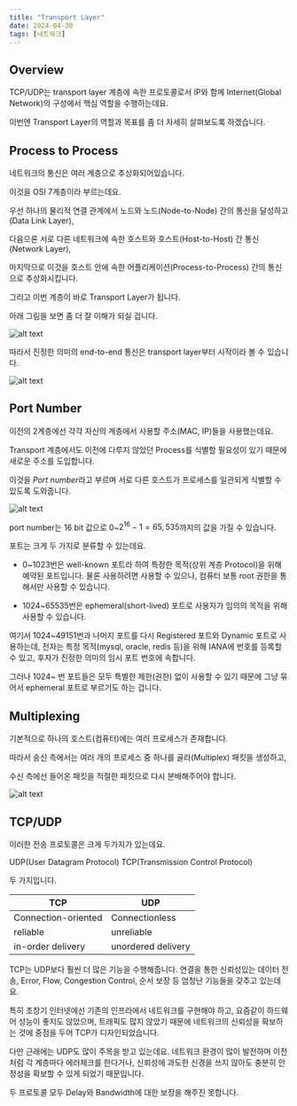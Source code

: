 ```yaml
---
title: "Transport Layer"
date: 2024-04-30
tags: [네트워크]
---
```


## Overview

TCP/UDP는 transport layer 계층에 속한 프로토콜로서 IP와 함께 Internet(Global Network)의 구성에서 핵심 역할을 수행하는데요.

이번엔 Transport Layer의 역할과 목표를 좀 더 자세히 살펴보도록 하겠습니다.

## Process to Process

네트워크의 통신은 여러 계층으로 추상화되어있습니다.

이것을 OSI 7계층이라 부르는데요.

우선 하나의 물리적 연결 관계에서 노드와 노드(Node-to-Node) 간의 통신을 달성하고(Data Link Layer),

다음으론 서로 다른 네트워크에 속한 호스트와 호스트(Host-to-Host) 간 통신(Network Layer),

마지막으로 이것을 호스트 안에 속한 어플리케이션(Process-to-Process) 간의 통신으로 추상화시킵니다.

그리고 이번 계층이 바로 Transport Layer가 됩니다.

아래 그림을 보면 좀 더 잘 이해가 되실 겁니다.

![alt text](/blog/transport_objective/image.png)

따라서 진정한 의미의 end-to-end 통신은 transport layer부터 시작이라 볼 수 있습니다.

![alt text](/blog/transport_objective/image-1.png)

## Port Number

이전의 2계층에선 각각 자신의 계층에서 사용할 주소(MAC, IP)들을 사용했는데요.

Transport 계층에서도 이전에 다루지 않았던 Process를 식별할 필요성이 있기 때문에 새로운 주소를 도입합니다.

이것을 *Port number*라고 부르며 서로 다른 호스트가 프로세스를 일관되게 식별할 수 있도록 도와줍니다.

![alt text](/blog/transport_objective/image-2.png)

port number는 16 bit 값으로 $0$~$2^16-1=65,535$까지의 값을 가질 수 있습니다.

포트는 크게 두 가지로 분류할 수 있는데요.

- 0~1023번은 well-known 포트라 하여 특정한 목적(상위 계층 Protocol)을 위해 예약된 포트입니다. 물론 사용하려면 사용할 수 있으나, 컴퓨터 보통 root 권한을 통해서만 사용할 수 있습니다.

- 1024~65535번은 ephemeral(short-lived) 포트로 사용자가 임의의 목적을 위해 사용할 수 있습니다. 

여기서 1024~49151번과 나머지 포트를 다시 Registered 포트와 Dynamic 포트로 사용하는데, 전자는 특정 목적(mysql, oracle, redis 등)을 위해 IANA에 번호를 등록할 수 있고, 후자가 진정한 의미의 임시 포트 번호에 속합니다.

그러나 1024~ 번 포트들은 모두 특별한 제한(권한) 없이 사용할 수 있기 때문에 그냥 묶어서 ephemeral 포트로 부르기도 하는 겁니다.

## Multiplexing

기본적으로 하나의 호스트(컴퓨터)에는 여러 프로세스가 존재합니다.

따라서 송신 측에서는 여러 개의 프로세스 중 하나를 골라(Multiplex) 패킷을 생성하고,

수신 측에선 들어온 패킷을 적절한 패킷으로 다시 분배해주어야 합니다.

![alt text](/blog/transport_objective/image-3.png)

## TCP/UDP

이러한 전송 프로토콜은 크게 두가지가 있는데요.

UDP(User Datagram Protocol)
TCP(Transmission Control Protocol)

두 가지입니다.

| TCP | UDP |
| --- | --- |
| Connection-oriented | Connectionless |
| reliable | unreliable |
| in-order delivery | unordered delivery |

TCP는 UDP보다 훨씬 더 많은 기능을 수행해줍니다.
연결을 통한 신뢰성있는 데이터 전송, Error, Flow, Congestion Control, 순서 보장 등 엄청난 기능들을 갖추고 있는데요.

특히 초창기 인터넷에선 기존의 인프라에서 네트워크를 구현해야 하고, 요즘같이 하드웨어 성능이 좋지도 않았으며, 트래픽도 많지 않았기 때문에 네트워크의 신뢰성을 확보하는 것에 중점을 두어 TCP가 디자인되었습니다.

다만 근래에는 UDP도 많이 주목을 받고 있는데요.
네트워크 환경이 많이 발전하며 이전처럼 각 계층마다 에러체크를 한다거나, 신뢰성에 과도한 신경을 쓰지 않아도 충분히 안정성을 확보할 수 있게 되었기 때문입니다.

두 프로토콜 모두 Delay와 Bandwidth에 대한 보장을 해주진 못합니다.